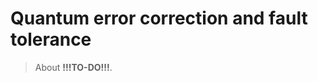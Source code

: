 # Quantum error correction and fault tolerance {#quantum-error-correction-and-fault-tolerance}

> About **!!!TO-DO!!!**.

<div class="video" title="Overview of quantum error correction" data-videoid="WJr7jqpjge0"></div>

<div class="video" title="Classical repetition codes" data-videoid="11VOJrHAlYI"></div>

<div class="video" title="Three-qubit repetition code for bit-flip errors" data-videoid="9mr9c35xJ2g"></div>

<div class="video" title="Three-qubit repetition code for phase-flip errors" data-videoid="az_JPhNpWFo"></div>

<div class="video" title="Nine-qubit code" data-videoid="fX8J_n2pwS0"></div>

<div class="video" title="Inverting quantum channels" data-videoid="dBqLrfFNJko"></div>

<div class="video" title="Inverting quantum channels (revisited)" data-videoid="c4ruTbmVl_Q"></div>

<div class="video" title="Correctable errors" data-videoid="gJYfrnpLNHw"></div>

<div class="video" title="Changing correctable errors" data-videoid="7RyusTzOw6Y"></div>

<div class="video" title="Pauli operators in error correction" data-videoid="kd3ahY55DYA"></div>

<div class="video" title="Stabilizers" data-videoid="HsizVGW2sk0"></div>

<div class="video" title="Normalizers (and centralizers)" data-videoid="_8QnQG0jS1Q"></div>

<div class="video" title="Stabilizer codes" data-videoid="jI8S-2oB7fg"></div>

<div class="video" title="Seven-qubit code and transversal constructions" data-videoid="vZ5p_fJbTMc"></div>

<div class="video" title="Fault-tolerant computation and threshold theorems" data-videoid="TPUElc_4amo"></div>
